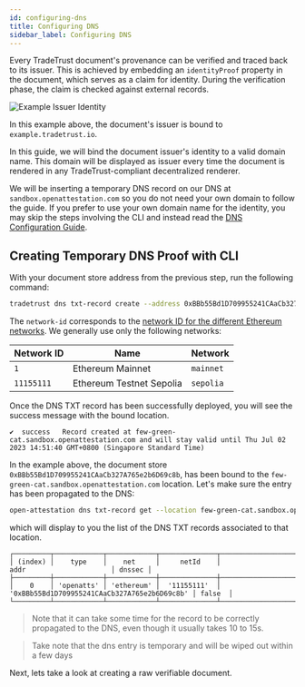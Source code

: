 ```yaml
---
id: configuring-dns
title: Configuring DNS
sidebar_label: Configuring DNS
---
```



<Flow />

Every TradeTrust document's provenance can be verified and traced back to its issuer. This is achieved by embedding an `identityProof` property in the document, which serves as a claim for identity. During the verification phase, the claim is checked against external records.

![Example Issuer Identity](/docs/tutorial/verifiable-documents/ethereum/dns-proof/example.png)

In this example above, the document's issuer is bound to `example.tradetrust.io`.

In this guide, we will bind the document issuer's identity to a valid domain name. This domain will be displayed as issuer every time the document is rendered in any TradeTrust-compliant decentralized renderer.

We will be inserting a temporary DNS record on our DNS at `sandbox.openattestation.com` so you do not need your own domain to follow the guide. If you prefer to use your own domain name for the identity, you may skip the steps involving the CLI and instead read the [DNS Configuration Guide](/docs/topics/introduction/issuer-method-dns-txt#hands-on-creating-a-dns-txt-record).

## Creating Temporary DNS Proof with CLI

With your document store address from the previous step, run the following command:

```bash
tradetrust dns txt-record create --address 0xBBb55Bd1D709955241CAaCb327A765e2b6D69c8b --network-id 11155111
```

The `network-id` corresponds to the [network ID for the different Ethereum networks](https://chainid.network/). We generally use only the following networks:

| Network ID | Name                     | Network   |
| ---------- | ------------------------ | --------- |
| `1`        | Ethereum Mainnet         | `mainnet` |
| `11155111` | Ethereum Testnet Sepolia | `sepolia` |

Once the DNS TXT record has been successfully deployed, you will see the success message with the bound location.

```text
✔  success   Record created at few-green-cat.sandbox.openattestation.com and will stay valid until Thu Jul 02 2023 14:51:40 GMT+0800 (Singapore Standard Time)
```

In the example above, the document store `0xBBb55Bd1D709955241CAaCb327A765e2b6D69c8b`, has been bound to the `few-green-cat.sandbox.openattestation.com` location. Let's make sure the entry has been propagated to the DNS:

```bash
open-attestation dns txt-record get --location few-green-cat.sandbox.openattestation.com
```

which will display to you the list of the DNS TXT records associated to that location.

```text
┌─────────┬────────────┬────────────┬──────────────┬──────────────────────────────────────────────┬────────┐
│ (index) │    type    │    net     │     netId    │                     addr                     │ dnssec │
├─────────┼────────────┼────────────┼──────────────┼──────────────────────────────────────────────┼────────┤
│    0    │ 'openatts' │ 'ethereum' │  '11155111'  │ '0xBBb55Bd1D709955241CAaCb327A765e2b6D69c8b' │ false  │
└─────────┴────────────┴────────────┴──────────────┴──────────────────────────────────────────────┴────────┘
```

> Note that it can take some time for the record to be correctly propagated to the DNS, even though it usually takes 10 to 15s.

> Take note that the dns entry is temporary and will be wiped out within a few days

Next, lets take a look at creating a raw verifiable document.
